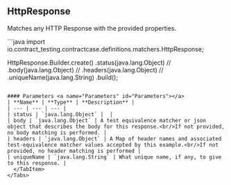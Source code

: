 
## HttpResponse

Matches any HTTP Response with the provided properties.

<Tabs groupId="language">
  <TabItem value="java" label="Java">
```java
import io.contract_testing.contractcase.definitions.matchers.HttpResponse;

HttpResponse.Builder.create()
    .status(java.lang.Object)
//  .body(java.lang.Object)
//  .headers(java.lang.Object)
//  .uniqueName(java.lang.String)
    .build();
```

#### Parameters <a name="Parameters" id="Parameters"></a>
| **Name** | **Type** | **Description** |
| --- | --- | --- |
| status | `java.lang.Object` |  |
| body | `java.lang.Object` | A test equivalence matcher or json object that describes the body for this response.<br/>If not provided, no body matching is performed. |
| headers | `java.lang.Object` | A Map of header names and associated test-equivalence matcher values accepted by this example.<br/>If not provided, no header matching is performed |
| uniqueName | `java.lang.String` | What unique name, if any, to give to this response. |
  </TabItem>
</Tabs>
